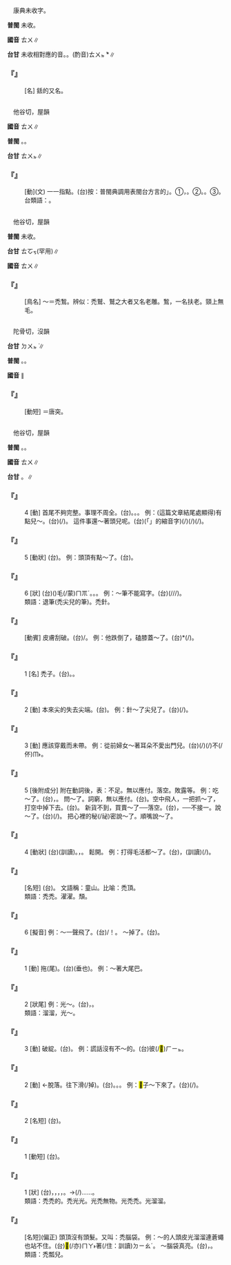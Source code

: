 
=={{ruby|<mark>&#xf97e9;</mark>|ㄊㄨ}}==

　康典未收字。

'''普閩''' 未收。

'''國音''' <rt>ㄊㄨ</rt>∥

'''台甘''' 未收相對應的音。{{ruby|(台)|ㄊㄨㆵ}}。(酌音)<rt>ㄊㄨㆵ ͘</rt>*∥

    

==='''『{{ruby|<mark>&#xf97e9;</mark>|ㄊㄨ}}』'''===
: [名] 銩的又名。
    

=={{ruby|<mark>&#xffeb7;</mark>|ㄊㄨ}}==

　他谷切，屋韻

'''國音''' <rt>ㄊㄨ</rt>∥

'''普閩''' {{ruby|(文)|ㄊㆦㆶ}}。{{ruby|(白)|ㄊㄚㆶ}}。

'''台甘''' <rt>ㄊㄨㆵ</rt>∥

    

==='''『{{ruby|<mark>&#xffeb7;</mark>|ㄊㄨ}}』'''===
: [動](文) 一一指點。(台)按：普閩典調用表閩台方言的{{ruby|「|ㄊㄚㆶ}}」。①{{ruby|<mark>&#xffeb7;</mark>|ㄊㄚㆶ}}{{ruby|算|ㄙㆭ˪}}{{ruby|盤|ㄅㄨㆩˊ}}，{{ruby|<mark>&#xffeb7;</mark>|ㄊㄚㆶ}}{{ruby|魚|ㄏㄧˊ}}{{ruby|/|ㄏㄨˊ}}{{ruby|肉|ㆠㄚㆷ}}。②{{ruby|<mark>&#xffeb7;</mark>|ㄊㄚㆶ}}{{ruby|數|ㄒㄧㄠ˪}}。{{ruby|<mark>&#xffeb7;</mark>|ㄊㄚㆶ}}{{ruby|甲|ㄍㄚㆷ}}{{ruby|子|ㄐㄧˋ}}。③{{ruby|<mark>&#xffeb7;</mark>|ㄊㄚㆶ}}{{ruby|嘴|ㄘㄨㄧ˪}}{{ruby|齒|ㄎㄧˋ}}。 台類語：{{ruby|剔|ㄊㄚㆶ}}。
    

=={{ruby|鵚|ㄊㄨ}}==

　他谷切，屋韻

'''普閩''' 未收。

'''台甘''' <rt>ㄊㆦㆶ</rt>(罕用)∥

'''國音''' <rt>ㄊㄨ</rt>∥

    

==='''『{{ruby|鵚|ㄊㄨ}}』'''===
: [鳥名] ～{{ruby|鶖|ㄑㄧㄡ}}＝禿鶖。辨似：禿鷲、鷲之大者又名老雕。鶖，一名扶老。頸上無毛。
    

=={{ruby|<mark>&#xffadc;</mark>|ㄊㄨ}}==

　陀骨切，沒韻

'''台甘''' <rt>ㄉㄨㆵ ͘</rt>∥

'''普閩''' {{ruby|(文)|ㄉㄨㆵ ͘}}。{{ruby|(白)|ㄉㄨㆷ ͘}}{{ruby|。|ㄊㄨㆷ ͘}}。

'''國音''' ∥

    

==='''『{{ruby|搪|ㄊㄤˊ}}{{ruby|<mark>&#xffadc;</mark>|ㄊㄨ}}』'''===
: [動短] ＝唐突。
    

=={{ruby|禿|ㄊㄨ}}==

　他谷切，屋韻

'''普閩''' {{ruby|(文)|ㄊㆦㆶ}}。{{ruby|(俗)|ㄊㄨㆵ}}。

'''國音''' <rt>ㄊㄨ</rt>∥

'''台甘''' {{ruby|(文)|ㄊㄨㆵ}}。{{ruby|(語)|ㄊㄨㆵ ͘}}{{ruby|。|ㄌㄨㆵ}}∥

    

==='''『{{ruby|禿|ㄊㄨ}}』'''===
:4  [動] 首尾不夠完整。事理不周全。(台){{ruby|無|ㆠㄜˊ}}{{ruby|下|ㄏㆤ˫}}{{ruby|落|ㄌㄜㆷ ͘}}。{{ruby|無|ㆠㄜˊ}}{{ruby|收|ㄒㄧㄨ}}{{ruby|煞|ㄙㄨㄚㆷ}}{{ruby|結|ㄍㄧㄚㆵ}}{{ruby|局|ㄍㄧㆦㆶ ͘}}。{{ruby|無|ㆠㄜˊ}}{{ruby|斬|ㄗㆰ˫}}{{ruby|截|ㄗㄚㆷ ͘}}。 例：(這篇文章結尾處顯得)有點兒～。(台){{ruby|無|ㆠㄜˊ}}{{ruby|收|ㄒㄧㄨ}}{{ruby|煞|ㄙㄨㄚㆷ}}(/{{ruby|收|ㄒㄧㄨ}}{{ruby|束|ㄙㆦㆶ}})。 這件事還～著頭兒呢。(台){{ruby|<mark>&#xffb50;</mark>|ㄐㄧㆵ}}(「{{ruby|此|ㄐㄧˋ}}{{ruby|一|ㄐㄧㆵ ͘}}」的縮音字)(/{{ruby|此|ㄐㄧㆵ}}){{ruby|層|ㄗㄢˊ}}{{ruby|載|ㄉㄞ˫}}(/{{ruby|戴|ㄉㄞ˪}}){{ruby|事|ㄐㄧ˪}}(/{{ruby|事|ㄉㄞ˫}}{{ruby|情|ㄐㄧ˪}}){{ruby|猶|ㄧㄠˋ}}{{ruby|/|ㄧㄚˋ}}{{ruby|無|ㆠㄜˊ}}{{ruby|一|ㄐㄧㆵ ͘}}{{ruby|個|ㆤˊ}}{{ruby|斬|ㄗㆰ˫}}{{ruby|截|ㄗㄚㆷ ͘}}。
    

==='''『{{ruby|禿|ㄊㄨ}}』'''===
:5  [動狀] (台){{ruby|無|ㆠㄜˊ}}{{ruby|頭|ㄊㄠˊ}}{{ruby|毛|ㄇㆦ}}{{ruby|/|ㄇㆭˊ}}。 例：頭頂有點～了。(台){{ruby|頭|ㄊㄠˊ}}{{ruby|殼|ㄎㄚㆶ}}{{ruby|有|ㄨ˫}}{{ruby|較|ㄎㄚㆷ}}{{ruby|無|ㆠㄜˊ}}{{ruby|頭|ㄊㄠˊ}}{{ruby|毛|ㄇㆭˊ}}{{ruby|/|ㄇㆦ}}{{ruby|去|ㄎㄧ˪}}。
    

==='''『{{ruby|禿|ㄊㄨ}}』'''===
:6  [狀] (台)({{ruby|筆|ㄅㄧㆵ}}){{ruby|落|ㄌㄚㆶ}}毛(/蒙)<rt>ㄇㆭˊ</rt>。{{ruby|無|ㆠㄜˊ}}{{ruby|尖|ㄐㄧㆰ}}{{ruby|尖|ㄐㄧㆰ}}。{{ruby|槌|ㄊㄨㄧˊ}}{{ruby|槌|ㄊㄨㄧˊ}}。 例：～筆不能寫字。(台){{ruby|毛|ㄇㆦˊ}}{{ruby|筆|ㄅㄧㆵ}}{{ruby|無|ㆠㄜˊ}}{{ruby|尖|ㄐㄧㆰ}}(/{{ruby|尖|ㄐㄧㆰ}}{{ruby|頭|ㄊㄠˊ}}/{{ruby|槌|ㄊㄨㄧˊ}}{{ruby|槌|ㄊㄨㄧˊ}}/{{ruby|無|ㆠㄜˊ}}{{ruby|尖|ㄐㄧㆰ}}{{ruby|尾|ㆠㄨㆤˋ}}{{ruby|/|ㆠㆤˋ}}){{ruby|<mark>&#xffa45;</mark>|ㆠㆤ˫}}{{ruby|/|ㆠㄨㆤ˫}}{{ruby|寫|ㄒㄧㄚˋ}}{{ruby|得|ㄉㄧㆵ}}{{ruby|字|ㆢㄧ˫}}{{ruby|/|ㄌㄧ˫}}。
:類語：退筆(禿尖兒的筆)。禿針。
:
    

==='''『{{ruby|禿|ㄊㄨ}}{{ruby|皮|ㄆㄧˊ}}』'''===
: [動賓] 皮膚刮破。(台){{ruby|剺|ㄌㄧ˪}}/{{ruby|皵|ㄌㄧㄨㆷ}}{{ruby|→|ㄌㄧㄨ˪}}{{ruby|皮|ㄆㆤˊ}}{{ruby|/|ㄆㄨㆤˊ}}。 例：他跌倒了，磕膝蓋～了。(台){{ruby|伊|ㄧ}}{{ruby|跋|ㄅㄨㄚㆷ ͘}}{{ruby|一|ㄐㄧㆵ ͘}}{{ruby|倒|ㄉㄜˋ}}{{ruby|骹|ㄎㄚ}}{{ruby|頭|ㄊㄠˊ}}{{ruby|<mark>&#xf9063;</mark>|ㄨ}}*(/{{ruby|窩|ㄨ}}{{ruby|碗|ㄨㆩˋ}}){{ruby|<mark>&#xf9acf;</mark>|ㄌㄧㄨ˪}}{{ruby|皮|ㄆㆤˊ}}{{ruby|/|ㄆㄨㆤˊ}}。
    

==='''『{{ruby|禿|ㄊㄨ}}』'''===
:1  [名] 禿子。(台){{ruby|禿|ㄊㄨㆵ ͘}}{{ruby|顱|ㄌㄨˊ}}。{{ruby|禿|ㄊㄨㆵ}}{{ruby|/|ㄊㄨㆵ ͘}}{{ruby|顱|ㄌㄨˊ}}{{ruby|頭|ㄊㄠˊ}}。
    

==='''『{{ruby|禿|ㄊㄨ}}』'''===
:2  [動] 本來尖的失去尖端。(台){{ruby|鈍|ㄉㄨㄣ}}{{ruby|去|ㄎㄧ˪}}。 例：針～了尖兒了。(台){{ruby|針|ㄗㆰ}}{{ruby|/|ㄐㄧㆬ}}{{ruby|鈍|ㄉㄨㄣ}}{{ruby|去|ㄎㄧ˪}}(/{{ruby|槌|ㄊㄨㄧˊ}}{{ruby|去|ㄎㄧ˪}})。
    

==='''『{{ruby|禿|ㄊㄨ}}』'''===
:3  [動] 應該穿戴而未帶。 例：從前婦女～著耳朵不愛出門兒。(台){{ruby|舊|ㄍㄨ˫}}{{ruby|底|ㄉㄨㆤˋ}}{{ruby|/|ㄉㆤˋ}}(/{{ruby|從|ㄐㄧㆲˊ}}{{ruby|前|ㄐㄧㄢˊ}}){{ruby|婦|ㄏㄨ˫}}{{ruby|人|ㆢㄧㄣˊ}}{{ruby|/|ㄌㄧㄣˊ}}{{ruby|人|ㄌㄤˊ}}{{ruby|耳|ㄏㄧ˫}}{{ruby|/|ㄏㆪ˫}}{{ruby|仔|ㄚ}}{{ruby|空|ㄎㄤ}}{{ruby|空|ㄎㄤ}}{{ruby|無|ㆠㄜˊ}}{{ruby|掛|ㄍㄨㄚ˪}}{{ruby|耳|ㄏㄧ˫}}{{ruby|/|ㄏㆪ˫}}{{ruby|勾|ㄍㄠ}}{{ruby|著|ㄉㄧㄜㆷ}}(/{{ruby|都|ㄉㄜ˫}})不(/伓)<rt>ㆬ˫</rt>{{ruby|愛|ㄞ˪}}{{ruby|踏|ㄉㄚㆷ ͘}}{{ruby|出|ㄘㄨㆵ}}{{ruby|門|ㄇㆭˊ}}{{ruby|外|ㆣㄨㄚ˫}}。
    

==='''『{{ruby|禿|ㄊㄨ}}{{ruby|嚕|ㄌㄨ}}』'''===
:5  [後附成分] 附在動詞後，表：不足。無以應付。落空。敗露等。 例：吃～了。(台){{ruby|食|ㄐㄧㄚㆷ ͘}}{{ruby|無|ㆠㄜˊ}}{{ruby|夠|ㄍㄠ˪}}，{{ruby|無|ㆠㄜˊ}}{{ruby|夠|ㄍㄠ˪}}{{ruby|額|ㆣㄧㄚㆷ ͘}}{{ruby|通|ㄊㄤ}}{{ruby|食|ㄐㄧㄚㆷ ͘}}。 問～了。詞窮，無以應付。(台){{ruby|問|ㄇㆭ˫}}{{ruby|<mark>&#xffa42;</mark>|ㄍㄚㆷ}}{{ruby|無|ㆠㄜˊ}}{{ruby|話|ㄨㆤ˫}}{{ruby|通|ㄊㄤ}}{{ruby|應|ㄧㄣ˪}}。空中飛人，一把抓～了，打空中掉下去。(台){{ruby|挲|ㄙㄚ}}{{ruby|無|ㆠㄜˊ}}{{ruby|著|ㄉㄧㄜㆷ ͘}}。 新貨不到，買賣～了──落空。(台){{ruby|新|ㄒㄧㄣ}}{{ruby|貨|ㄏㄨㆤ˪}}{{ruby|/|ㄏㆤ˪}}{{ruby|未|ㆠㆤ˫}}{{ruby|/|ㆠㄨㆤ˫}}{{ruby|到|ㄍㄠ˪}}，{{ruby|做|ㄗㄨㆤ˪}}{{ruby|/|ㄗㄜ˪}}{{ruby|無|ㆠㄜˊ}}{{ruby|生|ㄒㄧㄥ}}{{ruby|理|ㄌㄧˋ}}──不接一。說～了。(台){{ruby|話|ㄨㆤ˫}}{{ruby|講|ㄍㆲˋ}}{{ruby|→|ㄍㆲ}}{{ruby|了|ㄌㄧㄠˋ}}{{ruby|漏|ㄌㄠ˪}}{{ruby|口|ㄎㄠˋ}}(/{{ruby|漏|ㄌㄠ˪}}{{ruby|氣|ㄎㄨㄧ˪}}{{ruby|去|ㄎㄧ˪}})。 把心裡的秘(/祕)密說～了。順嘴說～了。
    

==='''『{{ruby|禿|ㄊㄨ}}{{ruby|嚕|ㄌㄨ}}』'''===
:4  [動狀] (台){{ruby|無|ㆠㄜˊ}}{{ruby|緊|ㄢˊ}}(訓讀)。{{ruby|冗|ㄌㄧㄥ˫}}，{{ruby|散|ㄙㆰˋ}}{{ruby|散|ㄙㆰˋ}}{{ruby|去|ㄎㄧ˪}}。 鬆開。 例：打得毛活都～了。(台){{ruby|刺|ㄑㄧㄚㆷ}}{{ruby|丌|ㆤ}}{{ruby|物|ㄇㄧㆷ ͘}}{{ruby|/|ㄇㆭㆷ ͘}}，{{ruby|凸|ㄆㆲ˪}}(訓讀){{ruby|紗|ㄙㆤ}}{{ruby|刺|ㄑㄧㄚㆷ}}{{ruby|<mark>&#xffa42;</mark>|ㄍㄚㆷ}}{{ruby|散|ㄙㄨㆩ˪}}{{ruby|落|ㄌㄠㆷ ͘}}{{ruby|落|ㄌㄠㆷ ͘}}(/{{ruby|冗|ㄌㄧㄥ˫}}{{ruby|冗|ㄌㄧㄥ˫}})。
    

==='''『{{ruby|禿|ㄊㄨ}}{{ruby|山|ㄕㄢ}}』'''===
: [名短] (台){{ruby|無|ㆠㄜˊ}}{{ruby|樹|ㄑㄧㄨ˫}}{{ruby|仔|ㄚ}}{{ruby|丌|ㆤ}}{{ruby|山|ㄙㄨㆩ}}。 文語稱：童山。比喻：禿頂。
:類語：禿禿。濯濯。頹。
:
    

==='''『{{ruby|禿|ㄊㄨ}}{{ruby|嚕|ㄌㄨ}}』'''===
:6  [擬音] 例：～一聲飛了。(台){{ruby|噗|ㄆㄨㆷ}}{{ruby|嚕|ㄌㄨㆵ ͘}}{{ruby|囌|ㄙㄨㆵ}}/{{ruby|噗|ㄆㄨ˫}}{{ruby|啊|ㄚㆷ}}！{{ruby|一|ㄐㄧㆵ}}{{ruby|個|ㆤˊ}}{{ruby|飛|ㄅㆤ}}{{ruby|/|ㄅㄨㆤ}}{{ruby|飛|ㄅㆤ}}{{ruby|/|ㄅㄨㆤ}}{{ruby|去|·ㄎㄧ˪}}。 ～掉了。(台){{ruby|禿|ㄊㄨㆵ}}{{ruby|嚕|ㄌㄨ}}{{ruby|溜|ㄌㄧㄨ}}{{ruby|落|ㄌㄜㆷ ͘}}{{ruby|去|·ㄎㄧ˪}}。
    

==='''『{{ruby|禿|ㄊㄨ}}{{ruby|嚕|ㄌㄨ}}』'''===
:1  [動] 拖(尾)。(台){{ruby|津|ㄉㄧㄣ}}(垂也)。 例：～著大尾巴。
    

==='''『{{ruby|禿|ㄊㄨ}}{{ruby|禿|ㄊㄨ}}』'''===
:2  [狀尾] 例：光～。(台){{ruby|光|ㄍㆭ}}{{ruby|落|ㄌㄨㆵ}}{{ruby|<mark>&#xf91dd;</mark>|ㄙㄨㆵ}}，{{ruby|無|ㆠㄜˊ}}{{ruby|半|ㄅㄨㆩ˪}}{{ruby|絲|ㄒㄧ}}。
:類語：溜溜，光～。
:
    

==='''『{{ruby|禿|ㄊㄨ}}{{ruby|嚕|ㄌㄨ}}』'''===
:3  [動] 破綻。(台){{ruby|出|ㄘㄨㆵ}}{{ruby|破|ㄆㄨㄚ˪}}。 例：謊話沒有不～的。(台){{ruby|白|ㄅㆤㆷ ͘}}{{ruby|賊|ㄘㄚㆵ ͘}}{{ruby|話|ㄨㆤ˫}}{{ruby|無|ㆠㄜˊ}}彼(/<mark>&#xf8fbd;</mark>)<rt>ㄏㄧㆵ</rt>{{ruby|號|ㄏㄜ˫}}{{ruby|<mark>&#xffa45;</mark>|ㆠㆤ˫}}{{ruby|/|ㆠㄨㆤ˫}}{{ruby|出|ㄘㄨㆵ}}{{ruby|破|ㄆㄨㄚ˪}}{{ruby|丌|ㆤ}}。
    

==='''『{{ruby|禿|ㄊㄨ}}{{ruby|嚕|ㄌㄨ}}』'''===
:2  [動] ←脫落。往下滑(/掉)。(台){{ruby|溜|ㄌㄧㄨ}}。{{ruby|溜|ㄌㄧㄨ˪}}。{{ruby|落|ㄌㄠ˪}}。 例：<mark>&#xf8eb6;</mark>子～下來了。(台){{ruby|褲|ㄎㆦ˪}}{{ruby|落|ㄌㄠ˪}}(/{{ruby|坐|ㄘㆤㆷ ͘}}){{ruby|落|ㄌㄜㆷ ͘}}{{ruby|去|·ㄎㄧ˪}}。
    

==='''『{{ruby|禿|ㄊㄨ}}{{ruby|頂|ㄉㄧㄥˇ}}』'''===
:2  [名短] (台){{ruby|禿|ㄊㄨㆷ}}{{ruby|頭|ㄊㄠˊ}}{{ruby|丌|ㆤ}}。
    

==='''『{{ruby|禿|ㄊㄨ}}{{ruby|頂|ㄉㄧㄥˇ}}』'''===
:1  [動短] (台){{ruby|禿|ㄊㄨㆷ}}{{ruby|頭|ㄊㄠˊ}}。
    

==='''『{{ruby|禿|ㄊㄨ}}{{ruby|禿|ㄊㄨ}}』'''===
:1  [狀] (台){{ruby|<mark>&#xf9252;</mark>|ㄎㄨㆵ ͘}}{{ruby|<mark>&#xf9252;</mark>|ㄎㄨㆵ ͘}}，{{ruby|形|ㄏㄧㄥˊ}}{{ruby|容|ㄧㆲˊ}}{{ruby|人|ㄌㄤˊ}}{{ruby|無|ㆠㄜˊ}}{{ruby|頭|ㄊㄠˊ}}{{ruby|毛|ㄇㆭˊ}}{{ruby|/|ㄇㆦ}}，{{ruby|鳥|ㄐㄧㄠˋ}}{{ruby|無|ㆠㄜˊ}}{{ruby|尾|ㆠㄨㆤˋ}}{{ruby|/|ㆠㆤˋ}}，{{ruby|山|ㄙㄨㆩ}}{{ruby|無|ㆠㄜˊ}}{{ruby|樹|ㄑㄧㄨ˫}}{{ruby|木|ㆠㆦㆶ ͘}}，{{ruby|樹|ㄑㄧㄨ˫}}{{ruby|無|ㆠㄜˊ}}{{ruby|葉|ㄏㄧㄜㆷ ͘}}。→{{ruby|尖|ㄐㄧㆰ}}{{ruby|丌|ㆤ}}{{ruby|物|ㄇㄧㆷ ͘}}{{ruby|/|ㄇㆭㆷ ͘}}{{ruby|無|ㆠㄜˊ}}{{ruby|尖|ㄐㄧㆰ}}(/{{ruby|槌|ㄊㄨㄧˊ}}{{ruby|去|ㄎㄧ˪}})……。
:類語：禿禿的。禿光光。光禿無物。光禿禿。光溜溜。
:
    

==='''『{{ruby|禿|ㄊㄨ}}{{ruby|頭|ㄊㄡˊ}}』'''===
: [名短](偏正) 頭頂沒有頭髮。又叫：禿腦袋。 例：～的人頭皮光溜溜連蒼蠅也站不住。(台){{ruby|禿|ㄊㄨㆵ}}{{ruby|顱|ㄌㄨˊ}}{{ruby|頭|ㄊㄠˊ}}{{ruby|丌|ㆤ}}{{ruby|頭|ㄊㄠˊ}}{{ruby|殼|ㄎㄚㆶ}}{{ruby|皮|ㄆㄨㆤˊ}}{{ruby|/|ㄆㆤˊ}}{{ruby|<mark>&#xffa56;</mark>|ㄍㄧㆬ}}{{ruby|滑|ㄍㄨㆵ ͘}}{{ruby|滑|ㄍㄨㆵ ͘}}{{ruby|連|ㄌㄧㄢˊ}}{{ruby|胡|ㄏㆦˊ}}{{ruby|蠅|ㄒㄧㄣˊ}}<mark>&#xffaca;</mark>(/亦)<rt>ㄇㄚ˫</rt>{{ruby|歇|ㄏㄧㄜㆷ}}{{ruby|<mark>&#xffa45;</mark>|ㆠㆤ˫}}{{ruby|/|ㆠㄨㆤ˫}}著(/住：訓讀)<rt>ㄉㄧㄠˊ</rt>。 ～腦袋真亮。(台){{ruby|禿|ㄊㄨㆷ}}{{ruby|驢|ㄌㄨˊ}}{{ruby|頭|ㄊㄠˊ}}，{{ruby|頭|ㄊㄠˊ}}{{ruby|殼|ㄎㄚㆶ}}{{ruby|真|ㄐㄧㄣ}}{{ruby|<mark>&#xffa56;</mark>|ㄍㄧㆬ}}。
:類語：禿瓢兒。
:
    
